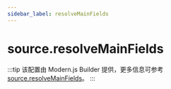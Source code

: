 ```yaml
---
sidebar_label: resolveMainFields
---
```


# source.resolveMainFields

:::tip
该配置由 Modern.js Builder 提供，更多信息可参考 [source.resolveMainFields](https://modernjs.dev/builder/api/config-source.html#sourceresolvemainfields)。
:::


<Main />
